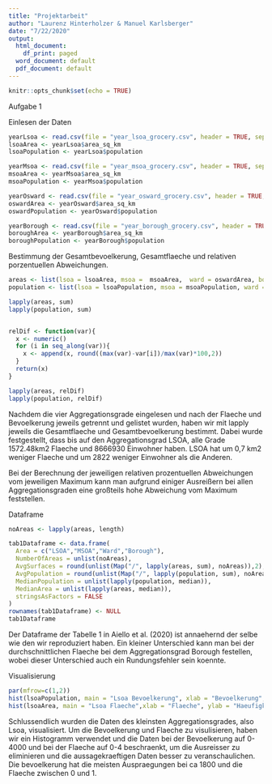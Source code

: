 ```yaml
---
title: "Projektarbeit"
author: "Laurenz Hinterholzer & Manuel Karlsberger"
date: "7/22/2020"
output:
  html_document:
    df_print: paged
  word_document: default
  pdf_document: default
---
```


```r
knitr::opts_chunk$set(echo = TRUE)
```
Aufgabe 1

Einlesen der Daten

```r
yearLsoa <- read.csv(file = "year_lsoa_grocery.csv", header = TRUE, sep =",")
lsoaArea <- yearLsoa$area_sq_km
lsoaPopulation <- yearLsoa$population

yearMsoa <- read.csv(file = "year_msoa_grocery.csv", header = TRUE, sep =",")
msoaArea <- yearMsoa$area_sq_km
msoaPopulation <- yearMsoa$population

yearOsward <- read.csv(file = "year_osward_grocery.csv", header = TRUE, sep =",")
oswardArea <- yearOsward$area_sq_km
oswardPopulation <- yearOsward$population

yearBorough <- read.csv(file = "year_borough_grocery.csv", header = TRUE, sep = ",")
boroughArea <- yearBorough$area_sq_km
boroughPopulation <- yearBorough$population

```
 Bestimmung der Gesamtbevoelkerung, Gesamtflaeche und relativen porzentuellen Abweichungen.
 
 
```r
areas <- list(lsoa = lsoaArea, msoa =  msoaArea,  ward = oswardArea, borough = boroughArea)
population <- list(lsoa = lsoaPopulation, msoa = msoaPopulation, ward = oswardPopulation, borough = boroughPopulation)

lapply(areas, sum)     
lapply(population, sum)    


relDif <- function(var){
  x <- numeric()
  for (i in seq_along(var)){
    x <- append(x, round((max(var)-var[i])/max(var)*100,2))
  }
  return(x)
}

lapply(areas, relDif)
lapply(population, relDif)
```
Nachdem die vier Aggregationsgrade eingelesen und nach der Flaeche und Bevoelkerung jeweils getrennt und gelistet wurden, haben wir mit lapply jeweils die Gesamtflaeche und Gesamtbevoelkerung bestimmt.
Dabei wurde festgestellt, dass bis auf den Aggregationsgrad LSOA, alle Grade 1572.48km2 Flaeche und  8666930 Einwohner haben.
LSOA hat um 0,7 km2 weniger Flaeche und um 2822 weniger Einwohner als die Anderen.

Bei der Berechnung der jeweiligen relativen prozentuellen Abweichungen vom jeweiligen Maximum kann man aufgrund einiger Ausreißern bei allen Aggregationsgraden eine großteils hohe Abweichung vom Maximum feststellen.




Dataframe 

```r
noAreas <- lapply(areas, length) 

tab1Dataframe <- data.frame(
  Area = c("LSOA","MSOA","Ward","Borough"),
  NumberOfAreas = unlist(noAreas),
  AvgSurfaces = round(unlist(Map("/", lapply(areas, sum), noAreas)),2),
  AvgPopulation = round(unlist(Map("/", lapply(population, sum), noAreas)),0),
  MedianPopulation = unlist(lapply(population, median)),
  MedianArea = unlist(lapply(areas, median)),
  stringsAsFactors = FALSE
)
rownames(tab1Dataframe) <- NULL
tab1Dataframe
```
Der Dataframe der Tabelle 1 in Aiello et al. (2020) ist annaehernd der selbe wie den wir reproduziert haben. Ein kleiner Unterschied kann man bei der durchschnittlichen Flaeche bei dem Aggregationsgrad Borough festellen, wobei dieser Unterschied auch ein Rundungsfehler sein koennte.

Visualisierung

```r
par(mfrow=c(1,2))
hist(lsoaPopulation, main = "Lsoa Bevoelkerung", xlab = "Bevoelkerung", ylab = "Haeufigkeit",breaks= seq(min(lsoaPopulation),max(lsoaPopulation)+100, 200), col =3, freq = FALSE, xlim = c(0,4000))
hist(lsoaArea, main = "Lsoa Flaeche",xlab = "Flaeche", ylab = "Haeufigkeit", breaks= seq(min(lsoaArea),max(lsoaArea)+0.5, 0.5), col =4, freq = FALSE, xlim = c(0,4))

```
Schlussendlich wurden die Daten des kleinsten Aggregationsgrades, also Lsoa, visualisiert. Um die Bevoelkerung und Flaeche zu visulisieren, haben wir ein Histogramm verwendet und die Daten bei der Bevoelkerung auf 0-4000 und bei der Flaeche auf 0-4 beschraenkt, um die Ausreisser zu eliminieren und 
die aussagekraeftigen Daten besser zu veranschaulichen. Die bevoelkerung hat die meisten Auspraegungen bei ca 1800 und die Flaeche zwischen 0 und 1.
  